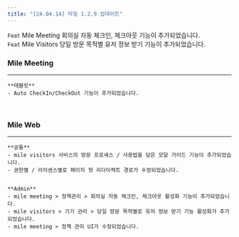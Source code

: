 ```yaml
---
title: "[24.04.14] 마일 1.2.9 업데이트"
---
```


<Note>

`Feat` Mile Meeting 회의실 자동 체크인, 체크아웃 기능이 추가되었습니다.  
`Feat` Mile Visitors 당일 방문 목적별 유저 정보 받기 기능이 추가되었습니다.

</Note>

### Mile Meeting

---

    **태블릿**
    - Auto CheckIn/CheckOut 기능이 추가되었습니다.

<br />

### Mile Web

---

    **공통**
    - mile visitors 서비스의 방문 프로세스 / 사용법을 담은 모달 가이드 기능이 추가되었습니다.
    - 권한별 / 라이센스별로 페이지 첫 리다이렉트 경로가 수정되었습니다.


    **Admin**
    - mile meeting > 정책관리 > 회의실 자동 체크인, 체크아웃 활성화 기능이 추가되었습니다.
    - mile visitors > 기기 관리 > 당일 방문 목적별로 유저 정보 받기 기능 활성화가 추가되었습니다.
    - mile meeting > 정책 관리 UI가 수정되었습니다.

